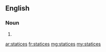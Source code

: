 ==English==

===Noun===
{{head|en}}

# {{plural of|statice}}

[[ar:statices]]
[[fr:statices]]
[[mg:statices]]
[[my:statices]]